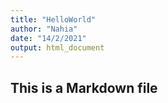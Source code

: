 ```yaml
---
title: "HelloWorld"
author: "Nahia"
date: "14/2/2021"
output: html_document
---
```



## This is a Markdown file

